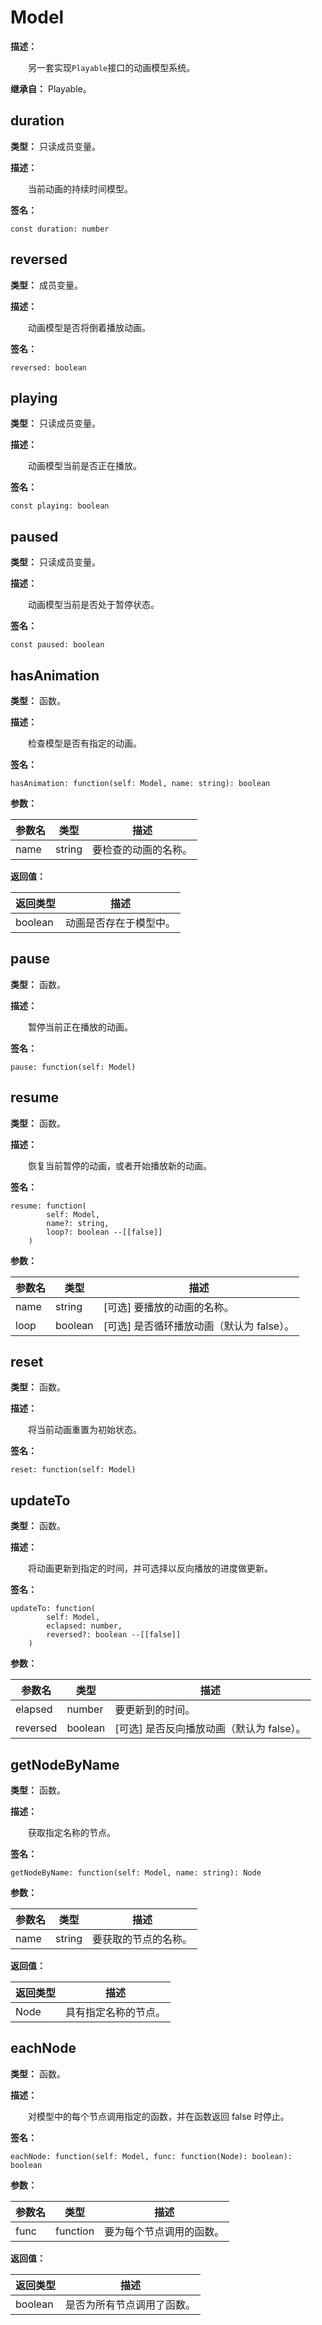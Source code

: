
# Model

**描述：**

&emsp;&emsp;另一套实现`Playable`接口的动画模型系统。

**继承自：** Playable。

## duration

**类型：** 只读成员变量。

**描述：**

&emsp;&emsp;当前动画的持续时间模型。

**签名：**
```tl
const duration: number
```

## reversed

**类型：** 成员变量。

**描述：**

&emsp;&emsp;动画模型是否将倒着播放动画。

**签名：**
```tl
reversed: boolean
```

## playing

**类型：** 只读成员变量。

**描述：**

&emsp;&emsp;动画模型当前是否正在播放。

**签名：**
```tl
const playing: boolean
```

## paused

**类型：** 只读成员变量。

**描述：**

&emsp;&emsp;动画模型当前是否处于暂停状态。

**签名：**
```tl
const paused: boolean
```

## hasAnimation

**类型：** 函数。

**描述：**

&emsp;&emsp;检查模型是否有指定的动画。

**签名：**
```tl
hasAnimation: function(self: Model, name: string): boolean
```

**参数：**

| 参数名 | 类型 | 描述 |
| --- | --- | --- |
| name | string | 要检查的动画的名称。 |

**返回值：**

| 返回类型 | 描述 |
| --- | --- |
| boolean | 动画是否存在于模型中。 |

## pause

**类型：** 函数。

**描述：**

&emsp;&emsp;暂停当前正在播放的动画。

**签名：**
```tl
pause: function(self: Model)
```

## resume

**类型：** 函数。

**描述：**

&emsp;&emsp;恢复当前暂停的动画，或者开始播放新的动画。

**签名：**
```tl
resume: function(
		self: Model,
		name?: string,
		loop?: boolean --[[false]]
	)
```

**参数：**

| 参数名 | 类型 | 描述 |
| --- | --- | --- |
| name | string | [可选] 要播放的动画的名称。 |
| loop | boolean | [可选] 是否循环播放动画（默认为 false）。 |

## reset

**类型：** 函数。

**描述：**

&emsp;&emsp;将当前动画重置为初始状态。

**签名：**
```tl
reset: function(self: Model)
```

## updateTo

**类型：** 函数。

**描述：**

&emsp;&emsp;将动画更新到指定的时间，并可选择以反向播放的进度做更新。

**签名：**
```tl
updateTo: function(
		self: Model,
		eclapsed: number,
		reversed?: boolean --[[false]]
	)
```

**参数：**

| 参数名 | 类型 | 描述 |
| --- | --- | --- |
| elapsed | number | 要更新到的时间。 |
| reversed | boolean | [可选] 是否反向播放动画（默认为 false）。 |

## getNodeByName

**类型：** 函数。

**描述：**

&emsp;&emsp;获取指定名称的节点。

**签名：**
```tl
getNodeByName: function(self: Model, name: string): Node
```

**参数：**

| 参数名 | 类型 | 描述 |
| --- | --- | --- |
| name | string | 要获取的节点的名称。 |

**返回值：**

| 返回类型 | 描述 |
| --- | --- |
| Node | 具有指定名称的节点。 |

## eachNode

**类型：** 函数。

**描述：**

&emsp;&emsp;对模型中的每个节点调用指定的函数，并在函数返回 false 时停止。

**签名：**
```tl
eachNode: function(self: Model, func: function(Node): boolean): boolean
```

**参数：**

| 参数名 | 类型 | 描述 |
| --- | --- | --- |
| func | function | 要为每个节点调用的函数。 |

**返回值：**

| 返回类型 | 描述 |
| --- | --- |
| boolean | 是否为所有节点调用了函数。 |